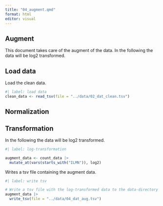 ```yaml
---
title: "04_augment.qmd"
format: html
editor: visual
---
```


## Augment

This document takes care of the augment of the data. In the following the data will be log2 transformed.

## Load data

Load the clean data.

```r
#| label: load data
clean_data <- read_tsv(file = "../data/02_dat_clean.tsv")

```

## Normalization

## Transformation

In the following the data will be log2 transformed.

```r
#| label: log-transformation

augment_data <- count_data |>
  mutate_at(vars(starts_with("ILMN")), log2)

```

Writes a tsv file containing the augment data.

```r
#| label: write tsv

# Write a tsv file with the log-transformed data to the data-directory
augment_data |> 
  write_tsv(file = "../data/04_dat_aug.tsv")

```
